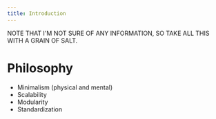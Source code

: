 ```yaml
---
title: Introduction
---
```


NOTE THAT I'M NOT SURE OF ANY INFORMATION, SO TAKE ALL THIS WITH A GRAIN OF SALT.

# Philosophy

- Minimalism (physical and mental)
- Scalability
- Modularity
- Standardization